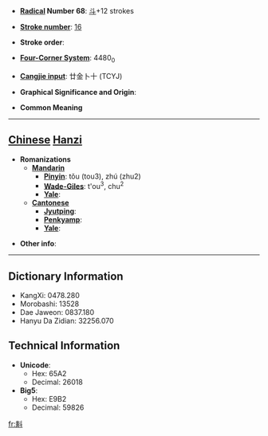 * '''[[Wiktionary:Chinese radical index| Radical]] Number 68''': [[Wiktionary:Chinese radical index 斗|斗]]+12 strokes

* '''[[Wiktionary:Chinese total strokes index|Stroke number]]''': [[Wiktionary:Chinese total strokes index 16|16]]

* '''Stroke order''': 

* '''[[Wiktionary:Chinese four corner index|Four-Corner System]]''': 4480<sub>0</sub>

* '''[[Wiktionary:Chinese Cangjie index|Cangjie input]]''': 廿金卜十 (TCYJ)

* '''Graphical Significance and Origin''': 

* '''Common Meaning'''

----

== [[Chinese]] [[Hanzi]] ==

* '''Romanizations'''
** '''[[Mandarin]]'''
*** '''[[Pinyin]]''': tǒu (tou3), zhú (zhu2)
*** '''[[Wade-Giles]]''': t'ou<sup>3</sup>, chu<sup>2</sup>
*** '''[[Yale]]''': 
** '''[[Cantonese]]'''
*** '''[[Jyutping]]''':
*** '''[[Penkyamp]]''': 
*** '''[[Yale]]''': 

* '''Other info''': 

----

== Dictionary Information ==

* KangXi: 0478.280
* Morobashi: 13528
* Dae Jaweon: 0837.180
* Hanyu Da Zidian: 32256.070

== Technical Information ==

* '''Unicode''':
** Hex: 65A2
** Decimal: 26018
* '''Big5''':
** Hex: E9B2
** Decimal: 59826

[[fr:斢]]